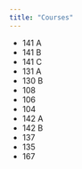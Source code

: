```yaml
---
title: "Courses"
---
```


* 141 A
* 141 B
* 141 C
* 131 A
* 130 B
* 108
* 106
* 104
* 142 A
* 142 B
* 137
* 135
* 167

